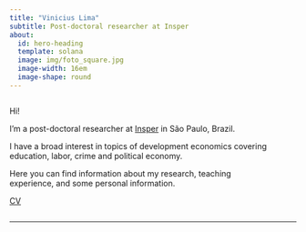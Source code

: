 ```yaml
---
title: "Vinicius Lima"
subtitle: Post-doctoral researcher at Insper
about:
  id: hero-heading
  template: solana
  image: img/foto_square.jpg
  image-width: 16em
  image-shape: round
---
```


::: {#hero-heading}
::: {.column width="90%"}
Hi!

I'm a post-doctoral researcher at [Insper](https://www.insper.edu.br/en/) in São Paulo, Brazil.

I have a broad interest in topics of development economics covering education, labor, crime and political economy.

Here you can find information about my research, teaching experience, and some personal information.

[CV](docs/files/Vinicius_Lima_CV_2024_Nov.pdf)
:::
:::

------------------------------------------------------------------------
